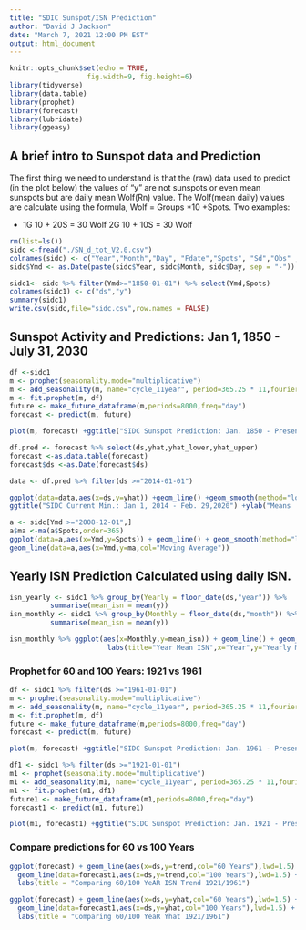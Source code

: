 ```yaml
---
title: "SDIC Sunspot/ISN Prediction"
author: "David J Jackson"
date: "March 7, 2021 12:00 PM EST"
output: html_document
---
```


```r
knitr::opts_chunk$set(echo = TRUE,
                   fig.width=9, fig.height=6)
library(tidyverse)
library(data.table)
library(prophet)
library(forecast)
library(lubridate)
library(ggeasy)
```

## A brief intro to Sunspot data and Prediction

The first thing we need to understand is that the (raw) data used to predict (in the plot below) the values of "y" are not sunspots or even mean sunspots but are daily mean Wolf(Rn) value. The Wolf(mean daily) values are calculate using the formula, Wolf = Groups *10 +Spots. Two examples:

* 1G 10 + 20S = 30 Wolf 2G 10 + 10S = 30 Wolf

```r
rm(list=ls())
sidc <-fread("./SN_d_tot_V2.0.csv")
colnames(sidc) <- c("Year","Month","Day", "Fdate","Spots", "Sd","Obs" ,"Defin"  )
sidc$Ymd <- as.Date(paste(sidc$Year, sidc$Month, sidc$Day, sep = "-"))
```
```r
sidc1<- sidc %>% filter(Ymd>="1850-01-01") %>% select(Ymd,Spots)
colnames(sidc1) <- c("ds","y")
summary(sidc1)
write.csv(sidc,file="sidc.csv",row.names = FALSE)
```

## Sunspot Activity and Predictions: Jan 1, 1850 - July 31, 2030

```r
df <-sidc1 
m <- prophet(seasonality.mode="multiplicative")
m <- add_seasonality(m, name="cycle_11year", period=365.25 * 11,fourier.order=5,mode="multiplicative")
m <- fit.prophet(m, df)
future <- make_future_dataframe(m,periods=8000,freq="day")
forecast <- predict(m, future)
```
```r
plot(m, forecast) +ggtitle("SIDC Sunspot Prediction: Jan. 1850 - Present") +ylab("Predicted Mean Wolf(Ra)") +xlab("Years" )
```
```r
df.pred <- forecast %>% select(ds,yhat,yhat_lower,yhat_upper) 
forecast <-as.data.table(forecast)
forecast$ds <-as.Date(forecast$ds)
```

```r
data <- df.pred %>% filter(ds >="2014-01-01")

ggplot(data=data,aes(x=ds,y=yhat)) +geom_line() +geom_smooth(method="loess")  + 
ggtitle("SIDC Current Min.: Jan 1, 2014 - Feb. 29,2020") +ylab("Means  Wolf(R)")
```
```r
a <- sidc[Ymd >="2008-12-01",]
a$ma <-ma(a$Spots,order=365)
ggplot(data=a,aes(x=Ymd,y=Spots)) + geom_line() + geom_smooth(method="loess") + 
geom_line(data=a,aes(x=Ymd,y=ma,col="Moving Average"))
```

## Yearly ISN Prediction Calculated using daily ISN.

```r
isn_yearly <- sidc1 %>% group_by(Yearly = floor_date(ds,"year")) %>%
          summarise(mean_isn = mean(y))
isn_monthly <- sidc1 %>% group_by(Monthly = floor_date(ds,"month")) %>%
          summarise(mean_isn = mean(y)) 
```
```r
isn_monthly %>% ggplot(aes(x=Monthly,y=mean_isn)) + geom_line() + geom_smooth() +
                        labs(title="Year Mean ISN",x="Year",y="Yearly Mean ISN")
```

### Prophet for 60 and 100 Years: 1921 vs 1961


```r
df <- sidc1 %>% filter(ds >="1961-01-01") 
m <- prophet(seasonality.mode="multiplicative")
m <- add_seasonality(m, name="cycle_11year", period=365.25 * 11,fourier.order=5,mode="multiplicative")
m <- fit.prophet(m, df)
future <- make_future_dataframe(m,periods=8000,freq="day")
forecast <- predict(m, future)

plot(m, forecast) +ggtitle("SIDC Sunspot Prediction: Jan. 1961 - Present") +ylab("Predicted Mean Wolf(Ra)") +xlab("Years" )
```


```r
df1 <- sidc1 %>% filter(ds >="1921-01-01") 
m1 <- prophet(seasonality.mode="multiplicative")
m1 <- add_seasonality(m1, name="cycle_11year", period=365.25 * 11,fourier.order=5,mode="multiplicative")
m1 <- fit.prophet(m1, df1)
future1 <- make_future_dataframe(m1,periods=8000,freq="day")
forecast1 <- predict(m1, future1)

plot(m1, forecast1) +ggtitle("SIDC Sunspot Prediction: Jan. 1921 - Present") +ylab("Predicted Mean Wolf(Ra)") +xlab("Years" )
```

### Compare predictions for 60 vs 100 Years

```r
ggplot(forecast) + geom_line(aes(x=ds,y=trend,col="60 Years"),lwd=1.5) +
  geom_line(data=forecast1,aes(x=ds,y=trend,col="100 Years"),lwd=1.5) +
  labs(title = "Comparing 60/100 YeAR ISN Trend 1921/1961")
```

```r
ggplot(forecast) + geom_line(aes(x=ds,y=yhat,col="60 Years"),lwd=1.5) +
  geom_line(data=forecast1,aes(x=ds,y=yhat,col="100 Years"),lwd=1.5) +
  labs(title = "Comparing 60/100 YeaR Yhat 1921/1961")
```